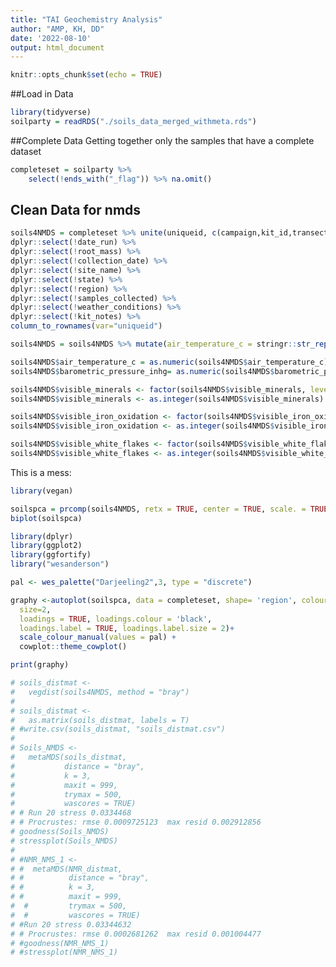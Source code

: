 ```yaml
---
title: "TAI Geochemistry Analysis"
author: "AMP, KH, DD"
date: '2022-08-10'
output: html_document
---
```


```r
knitr::opts_chunk$set(echo = TRUE)
```

##Load in Data
```r
library(tidyverse)
soilparty = readRDS("./soils_data_merged_withmeta.rds")
```

##Complete Data
Getting together only the samples that have a complete dataset 
```r
completeset = soilparty %>%
    select(!ends_with("_flag")) %>% na.omit()

```

## Clean Data for nmds 

```r

soils4NMDS = completeset %>% unite(uniqueid, c(campaign,kit_id,transect_location)) %>% dplyr::select(!acidification) %>% #I ca nt get this function to work as a list??
dplyr::select(!date_run) %>%
dplyr::select(!root_mass) %>%
dplyr::select(!collection_date) %>%
dplyr::select(!site_name) %>%
dplyr::select(!state) %>%
dplyr::select(!region) %>%
dplyr::select(!samples_collected) %>%
dplyr::select(!weather_conditions) %>%
dplyr::select(!kit_notes) %>%
column_to_rownames(var="uniqueid")

soils4NMDS = soils4NMDS %>% mutate(air_temperature_c = stringr::str_replace(air_temperature_c, "-[0-9]{2}", ""))

soils4NMDS$air_temperature_c = as.numeric(soils4NMDS$air_temperature_c)
soils4NMDS$barometric_pressure_inhg= as.numeric(soils4NMDS$barometric_pressure_inhg)

soils4NMDS$visible_minerals <- factor(soils4NMDS$visible_minerals, levels =c("None", "Mica", "Quartz"))
soils4NMDS$visible_minerals <- as.integer(soils4NMDS$visible_minerals)

soils4NMDS$visible_iron_oxidation <- factor(soils4NMDS$visible_iron_oxidation, levels =c("No", "Yes"))
soils4NMDS$visible_iron_oxidation <- as.integer(soils4NMDS$visible_iron_oxidation)

soils4NMDS$visible_white_flakes <- factor(soils4NMDS$visible_white_flakes, levels =c("No", "Yes"))
soils4NMDS$visible_white_flakes <- as.integer(soils4NMDS$visible_white_flakes)

```

This is a mess: 

```r
library(vegan)

soilspca = prcomp(soils4NMDS, retx = TRUE, center = TRUE, scale. = TRUE)
biplot(soilspca)

library(dplyr)
library(ggplot2)
library(ggfortify)
library("wesanderson")

pal <- wes_palette("Darjeeling2",3, type = "discrete")

graphy <-autoplot(soilspca, data = completeset, shape= 'region', colour= 'transect_location',
  size=2,
  loadings = TRUE, loadings.colour = 'black',
  loadings.label = TRUE, loadings.label.size = 2)+
  scale_colour_manual(values = pal) + 
  cowplot::theme_cowplot()

print(graphy)

```

```r
# soils_distmat <- 
#   vegdist(soils4NMDS, method = "bray")
# 
# soils_distmat <- 
#   as.matrix(soils_distmat, labels = T)
# #write.csv(soils_distmat, "soils_distmat.csv")
# 
# Soils_NMDS <-
#   metaMDS(soils_distmat,
#           distance = "bray",
#           k = 3,
#           maxit = 999, 
#           trymax = 500,
#           wascores = TRUE)
# # Run 20 stress 0.0334468 
# # Procrustes: rmse 0.0009725123  max resid 0.002912856 
# goodness(Soils_NMDS)
# stressplot(Soils_NMDS)
# 
# #NMR_NMS_1 <-
# #  metaMDS(NMR_distmat,
# #          distance = "bray",
# #          k = 3,
# #          maxit = 999, 
#  #         trymax = 500,
#  #         wascores = TRUE)
# #Run 20 stress 0.03344632 
# # Procrustes: rmse 0.0002681262  max resid 0.001004477 
# #goodness(NMR_NMS_1)
# #stressplot(NMR_NMS_1)
```

